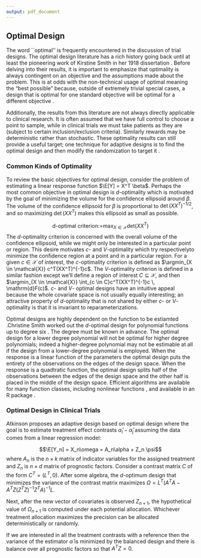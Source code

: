 ```yaml
---
output: pdf_document
---
```


## Optimal Design

The word ``optimal'' is frequently encountered in the discussion of trial designs.
The optimal design literature has a rich history going back until at least the pioneering work of Kirstine Smith in her 1918 dissertation \citep{smith1918standard}. Before delving into their results, it is important to emphasize that optimality is always contingent on an objective and the assumptions made about the problem. This is at odds with the non-technical usage of optimal meaning the "best possible" because, outside of extremely trivial special cases, a design that is optimal for one standard objective will \emph{not} be optimal for a different objective \citep{silvey1980optimal, bubeck2009pure}. 

Additionally, the results from this literature are not always directly applicable to clinical research.
It is often assumed that we have full control to choose a point to sample, while 
in clinical trials we must take patients as they are (subject to certain inclusion/exclusion criteria). 
Similarly rewards may be deterministic rather than stochastic. These optimality results can still 
provide a useful target; one technique for adaptive designs is to find the optimal 
design and then modify the randomization to target it \citep{atkinson1982optimum, atkinson1992optimum}.


### Common Kinds of Optimality

To review the basic objectives for optimal design, consider the problem of
estimating a linear response function $\E[Y] = X^T \beta$. Perhaps the most common
objective in optimal design is $d$-optimality which is motivated by the goal of minimizing the volume for the confidence ellipsoid around $\beta$.  The volume of the confidence ellipsoid for $\beta$ is proportional to $\det{(XX^T)}^{-1/2}$, and so maximizing $\det{(XX^T)}$ makes this ellipsoid as small as possible. 

$$\text{d-optimal criterion:=} \max_{X \in \mathcal{X}}  \text{det}\left(XX^T\right)$$
The $d$-optimality criterion is concerned with the overall volume of the confidence ellipsoid,
while we might only be interested in a particular point or region. This desire motivates 
$c$- and $V$-optimality which try respectivelyto minimize the confidence region at a point and in a particular region. 
For a given $c \in \mathcal{X}$ of interest, the $c$-optimality criterion is defined as 
$\argmin_{X \in \mathcal{X}} c^T(XX^T)^{-1}c$. The $V$-optimality criterion is defined in
a similar fashion except we'll define a region of interest $C \subseteq \mathcal{X}$, and then
$\argmin_{X \in \mathcal{X}} \int_{c \in C}c^T(XX^T)^{-1}c \, \mathrm{d}F(c)$.
$c$- and $V$- optimal designs have an intuitive appeal because the whole covariate space 
is not usually equally interesting; an attractive property of $d$-optimality that is not shared by 
either $c$- or $V$-optimality is that it is invariant to reparameterizations.

Optimal designs are highly dependent on the function to be estiamted \cite{pukelsheim2006optimal, fedorov2013optimal}.Christine Smith worked out the $d$-optimal design for polynomial functions up to degree six \citep{smith1918standard}. The degree must be known in advance. The optimal design for a lower degree polynomial will not be optimal for higher degree polynomials; indeed a higher-degree polynomial may not be estimable at all if the design from a lower-degree polynomial is employed. When the response is a linear function of the parameters the optimal design puts the entirety of the observations on the edges of the design space. When the response is a quadtratic function, the optimal design splits half of the observations between the edges of the design space and the other half is placed in the middle of the design space. 
Efficient algorithms are available for many function classes, including nonlinear functions \cite{harman2020randomized}, and available in an R package \cite{harman2019optimal}.

### Optimal Design in Clinical Trials

Atkinson proposes an adaptive design based on optimal design where the goal
is to estimate treatment effect contrasts $\widehat{\alpha}_i - \widehat{\alpha}_j$ assuming the data comes from a linear regression model:

$$\E[Y_n] = X_n\omega = A_n\alpha + Z_n \psi$$
where $A_n$ is the $n \times k$ matrix of indicator variables for the assigned treatment and $Z_n$ is $n \times d$ matrix of prognostic factors. Consider a contrast matrix $C$ of the form $C^T = (L^T, 0)$. After some algebra, the $d$-optimum design that minimizes the variance of the contrast matrix maximizes $\Omega = L^T \left( A^TA - A^TZ(Z^TZ)^{-1}Z^TA \right)^{-1}L$. 

Next, after the new vector of covariates is observed $Z_{n + 1}$, the hypothetical value of $\Omega_{n + 1}$ is computed under each potential allocation. Whichever treatment allocation maximizes the precision can be allocated deterministically or randomly.

If we are interested in all the treatment contrasts with a reference then the variance of the estimator $\widehat{\alpha}$ is minimized by the balanced design and there is balance over all prognostic factors so that $A^TZ = 0$.

